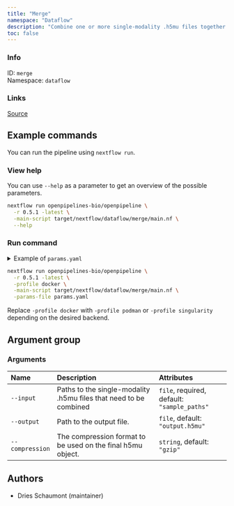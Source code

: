 ```yaml
---
title: "Merge"
namespace: "Dataflow"
description: "Combine one or more single-modality .h5mu files together into one .h5mu file"
toc: false
---
```


::: {.column-margin}

### Info

ID: `merge`  
Namespace: `dataflow`

### Links
[Source](https://github.com/openpipelines-bio/openpipeline/blob/main/src/dataflow/merge){.btn-action .btn-sm .btn-info .btn role="button"}

:::



## Example commands

You can run the pipeline using `nextflow run`.

### View help

You can use `--help` as a parameter to get an overview of the possible parameters.

```bash
nextflow run openpipelines-bio/openpipeline \
  -r 0.5.1 -latest \
  -main-script target/nextflow/dataflow/merge/main.nf \
  --help
```

### Run command

<details>
<summary>Example of `params.yaml`</summary>
```yaml
# Arguments
input: # please fill in - example: ["sample_paths"]
# output: "$id.$key.output.h5mu"
compression: "gzip"

# Nextflow input-output arguments
publish_dir: # please fill in - example: "output/"
# param_list: "my_params.yaml"
```
</details>

```bash
nextflow run openpipelines-bio/openpipeline \
  -r 0.5.1 -latest \
  -profile docker \
  -main-script target/nextflow/dataflow/merge/main.nf \
  -params-file params.yaml
```

:::{.callout-note}
Replace `-profile docker` with `-profile podman` or `-profile singularity` depending on the desired backend.
:::

## Argument group

### Arguments

|Name            |Description                                                       |Attributes                                  |
|:---------------|:-----------------------------------------------------------------|:-------------------------------------------|
|`--input`       |Paths to the single-modality .h5mu files that need to be combined |`file`, required, default: `"sample_paths"` |
|`--output`      |Path to the output file.                                          |`file`, default: `"output.h5mu"`            |
|`--compression` |The compression format to be used on the final h5mu object.       |`string`, default: `"gzip"`                 |

## Authors

  * Dries Schaumont (maintainer)
